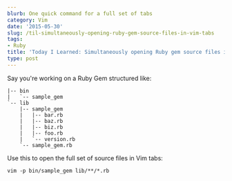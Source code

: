 ```yaml
---
blurb: One quick command for a full set of tabs
category: Vim
date: '2015-05-30'
slug: /til-simultaneously-opening-ruby-gem-source-files-in-vim-tabs
tags:
- Ruby
title: 'Today I Learned: Simultaneously opening Ruby gem source files in Vim tabs'
type: post
---
```



Say you're working on a Ruby Gem structured like:

    |-- bin
    |   `-- sample_gem
    `-- lib
        |-- sample_gem
        |   |-- bar.rb
        |   |-- baz.rb
        |   |-- biz.rb
        |   |-- foo.rb
        |   `-- version.rb
        `-- sample_gem.rb

Use this to open the full set of source files in Vim tabs:

    vim -p bin/sample_gem lib/**/*.rb